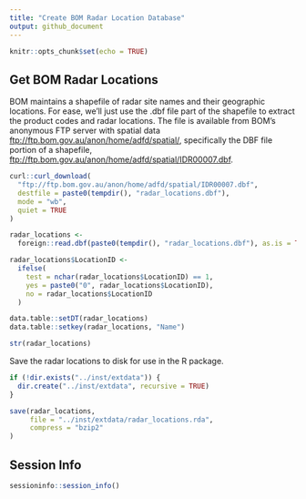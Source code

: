 ```yaml
---
title: "Create BOM Radar Location Database"
output: github_document
---
```


```r
knitr::opts_chunk$set(echo = TRUE)
```

## Get BOM Radar Locations

BOM maintains a shapefile of radar site names and their geographic locations.
For ease, we'll just use the .dbf file part of the shapefile to extract the product codes and radar locations.
The file is available from BOM's anonymous FTP server with spatial data <ftp://ftp.bom.gov.au/anon/home/adfd/spatial/>, specifically the DBF file portion of a shapefile, 
<ftp://ftp.bom.gov.au/anon/home/adfd/spatial/IDR00007.dbf>.

```r
curl::curl_download(
  "ftp://ftp.bom.gov.au/anon/home/adfd/spatial/IDR00007.dbf",
  destfile = paste0(tempdir(), "radar_locations.dbf"),
  mode = "wb",
  quiet = TRUE
)

radar_locations <-
  foreign::read.dbf(paste0(tempdir(), "radar_locations.dbf"), as.is = TRUE)

radar_locations$LocationID <-
  ifelse(
    test = nchar(radar_locations$LocationID) == 1,
    yes = paste0("0", radar_locations$LocationID),
    no = radar_locations$LocationID
  )

data.table::setDT(radar_locations)
data.table::setkey(radar_locations, "Name")

str(radar_locations)
```

Save the radar locations to disk for use in the R package.

```r
if (!dir.exists("../inst/extdata")) {
  dir.create("../inst/extdata", recursive = TRUE)
}

save(radar_locations,
     file = "../inst/extdata/radar_locations.rda",
     compress = "bzip2"
)
```

## Session Info
```r
sessioninfo::session_info()
```
